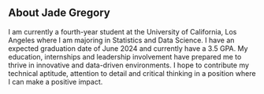 ## About Jade Gregory

I am currently a fourth-year student at the University of California, Los Angeles where I am majoring in Statistics and Data Science. I have an expected graduation date of June 2024 and currently have a 3.5 GPA. My education, internships and leadership involvement have prepared me to thrive in innovative and data-driven environments. I hope to contribute my technical aptitude, attention to detail and critical thinking in a position where I can make a positive impact.
